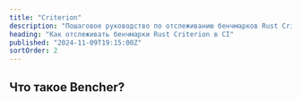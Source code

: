 ```yaml
---
title: "Criterion"
description: "Пошаговое руководство по отслеживанию бенчмарков Rust Criterion в CI"
heading: "Как отслеживать бенчмарки Rust Criterion в CI"
published: "2024-11-09T19:15:00Z"
sortOrder: 2
---
```



<Intro
  text="как проводить бенчмаркинг кода на Rust с помощью Criterionn"
  url="/ru/learn/benchmarking/rust/criterion/"
/>

## Что такое Bencher?

<BencherIntro />

<StepsForBencherCloud
  adapter="rust_criterion"
  url="/ru/docs/explanation/adapters/#-rust-criterion"
/>

<StepsForBencherSelfHosted
  adapter="rust_criterion"
  url="/ru/docs/explanation/adapters/#-rust-criterion"
/>

<RustCriterion />

<br />

<CallToAction />
